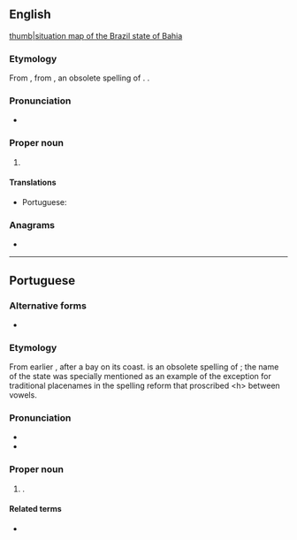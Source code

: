 {{also|bahia|bahía}}
==English==
{{wikipedia}}
[[file:Bahia in Brazil.svg|thumb|[[situation map]] of the Brazil state of Bahia]]

===Etymology===
From {{bor|en|pt|Bahia}}, from {{m|pt|bahia}}, an obsolete spelling of {{m|pt|baía||bay}}. {{doublet|en|Bay}}.

===Pronunciation===
* {{IPA|en|/bəˈhiːə/|/bɒˈiːə/}}

===Proper noun===
{{en-proper noun}}

# {{place|en|state|r/Northeast Region|c/Brazil|capital=Salvador}}

====Translations====
{{trans-top|state in northeastern Brazil}}
* Portuguese: {{t+|pt|Bahia|f}}
{{trans-mid}}
{{trans-bottom}}

===Anagrams===
* {{anagrams|en|a=aabhi|Abiah|Baha'i|Bahai|Bahá'í}}

----

==Portuguese==

===Alternative forms===
* {{alter|pt|Baía||dated in Brazil|occasionally used in Portugal}}

===Etymology===
From earlier {{m|pt|Bahia de Todos os Santos||Bay of All Saints}}, after a bay on its coast. {{m|pt|bahia|Bahia}} is an obsolete spelling of {{m|pt|baía||bay}}; the name of the state was specially mentioned as an example of the exception for traditional placenames in the spelling reform that proscribed &lt;h&gt; between vowels.

===Pronunciation===
* {{audio|pt|Pt-br Bahia.ogg|Audio (BR)}}
*{{IPA|pt|[baˈi.ɐ]}}

===Proper noun===
{{pt-proper noun|f}}

# {{place|pt|state|r/Northeast Region|c/Brazil|capital=Salvador}}.
#: {{syn|pt|BH|q1=abbreviation}}

====Related terms====
* {{l|pt|baiano}} {{gloss|[[demonym]]}}